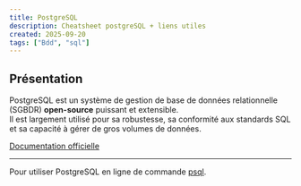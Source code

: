 ```yaml
---
title: PostgreSQL
description: Cheatsheet postgreSQL + liens utiles
created: 2025-09-20
tags: ["Bdd", "sql"]
---
```



## <TagChips tags={frontmatter.tags} />

## Présentation

PostgreSQL est un système de gestion de base de données relationnelle (SGBDR) **open-source** puissant et extensible.  
Il est largement utilisé pour sa robustesse, sa conformité aux standards SQL et sa capacité à gérer de gros volumes de données.

[Documentation officielle](https://www.postgresql.org/docs/)

---

Pour utiliser PostgreSQL en ligne de commande [psql](../psql/).
